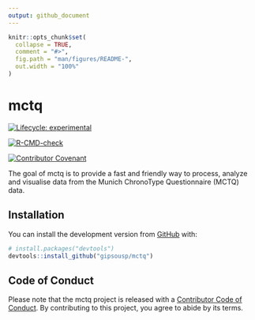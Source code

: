 ```yaml
---
output: github_document
---
```


<!-- README.md is generated from README.Rmd. Please edit that file -->

```r
knitr::opts_chunk$set(
  collapse = TRUE,
  comment = "#>",
  fig.path = "man/figures/README-",
  out.width = "100%"
)
```

# mctq

<!-- badges: start -->

[![Lifecycle: experimental](https://img.shields.io/badge/lifecycle-experimental-orange.svg)](https://www.tidyverse.org/lifecycle/#experimental)

<!-- To do: Add Code coverage (when possible) <https://docs.codecov.io/> -->

[![R-CMD-check](https://github.com/gipsousp/mctq/workflows/R-CMD-check/badge.svg)](https://github.com/gipsousp/mctq/actions)

[![Contributor Covenant](https://img.shields.io/badge/Contributor%20Covenant-v2.0%20adopted-ff69b4.svg)](code_of_conduct.md)
<!-- badges: end -->

The goal of mctq is to provide a fast and friendly way to process, analyze and visualise data from the Munich ChronoType Questionnaire (MCTQ) data.

## Installation

You can install the development version from [GitHub](https://github.com/) with:

``` r
# install.packages("devtools")
devtools::install_github("gipsousp/mctq")
```
## Code of Conduct

Please note that the mctq project is released with a [Contributor Code of Conduct](https://gipsousp.github.io/mctq/CODE_OF_CONDUCT.html). By contributing to this project, you agree to abide by its terms.

